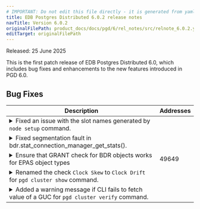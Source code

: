 ```yaml
---
# IMPORTANT: Do not edit this file directly - it is generated from yaml source.
title: EDB Postgres Distributed 6.0.2 release notes
navTitle: Version 6.0.2
originalFilePath: product_docs/docs/pgd/6/rel_notes/src/relnote_6.0.2.yml
editTarget: originalFilePath
---
```


Released: 25 June 2025

This is the first patch release of EDB Postgres Distributed 6.0, which includes bug fixes and enhancements to the new features introduced in PGD 6.0.

## Bug Fixes

<table class="table w-100"><thead><tr><th>Description</th><th width="10%">Addresses</th></tr></thead><tbody>
<tr><td><details><summary>Fixed an issue with the slot names generated by <code>node setup</code> command.</summary><hr/><p>The command generated the slot names as UUID values with underscore (<code>_</code>) which is not compatible with PGD slot names.</p>
</details></td><td></td></tr>
<tr><td><details><summary>Fixed segmentation fault in bdr.stat_connection_manager_get_stats().</summary><hr/><p>The memory returned by the function was allocated in an incorrect memory context.</p>
</details></td><td></td></tr>
<tr><td><details><summary>Ensure that GRANT check for BDR objects works for EPAS object types</summary><hr/><p>The mechanism for determining whether user can be granted permissions
on BDR extension objects was failing for EPAS-specific objects.
This was a regression from PGD release 5.7.0 and is now fixed.</p>
</details></td><td>49649</td></tr>
<tr><td><details><summary>Renamed the check <code>Clock Skew</code> to <code>Clock Drift</code> for <code>pgd cluster show</code> command.</summary><hr/><p>The check is renamed to be consistent with the terminology used at other places in PGD.</p>
</details></td><td></td></tr>
<tr><td><details><summary>Added a warning message if CLI fails to fetch value of a GUC for <code>pgd cluster verify</code> command.</summary><hr/><p>The command could crash if the CLI could not fetch a value for a GUC for some reason.</p>
</details></td><td></td></tr>
</tbody></table>


